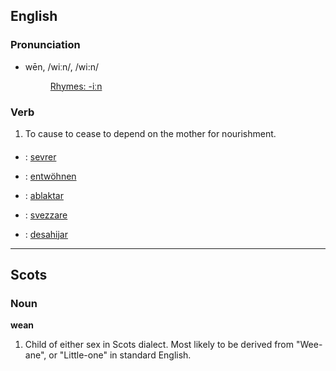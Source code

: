 ==English==

===Pronunciation===
*wēn, /wiːn/, /</tt>wi:n</tt>/
*:[[Rhymes:English:-iːn|Rhymes: -iːn]]

===Verb===
{{en-infl-reg-consonant|wean||}}
# To cause to cease to depend on the mother for nourishment.

===={{trans}}====

* {{fr}} : [[sevrer]]
* {{de}} : [[entwöhnen]]
* {{io}} : [[ablaktar]]
* {{it}} : [[svezzare]]
* {{es}} : [[desahijar]]
----

==Scots==
===Noun===
'''wean'''

# Child of either sex in Scots dialect. Most likely to be derived from "Wee-ane", or "Little-one" in standard English.